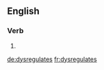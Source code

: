 ==English==

===Verb===
{{head|en}}

# {{en-third-person singular of|dysregulate}}

[[de:dysregulates]]
[[fr:dysregulates]]